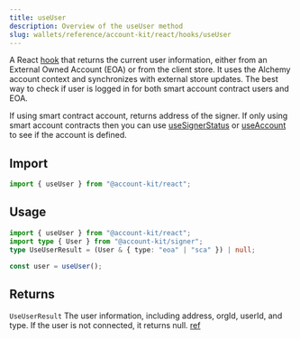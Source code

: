 ```yaml
---
title: useUser
description: Overview of the useUser method
slug: wallets/reference/account-kit/react/hooks/useUser
---
```


A React [hook](https://github.com/alchemyplatform/aa-sdk/blob/main/account-kit/react/src/hooks/useUser.ts) that returns the current user information, either from an External Owned Account (EOA) or from the client store. It uses the Alchemy account context and synchronizes with external store updates.
The best way to check if user is logged in for both smart account contract users and EOA.

If using smart contract account, returns address of the signer. If only using smart account contracts then you can use [useSignerStatus](https://accountkit.alchemy.com/reference/account-kit/react/hooks/useSignerStatus#usesignerstatus) or [useAccount](https://accountkit.alchemy.com/reference/account-kit/react/hooks/useAccount#useaccount) to see if the account is defined.

## Import

```ts
import { useUser } from "@account-kit/react";
```

## Usage

```ts twoslash
import { useUser } from "@account-kit/react";
import type { User } from "@account-kit/signer";
type UseUserResult = (User & { type: "eoa" | "sca" }) | null;

const user = useUser();
```

## Returns

`UseUserResult`
The user information, including address, orgId, userId, and type. If the user is not connected, it returns null. [ref](https://github.com/alchemyplatform/aa-sdk/blob/main/account-kit/react/src/hooks/useUser.ts#L9)
